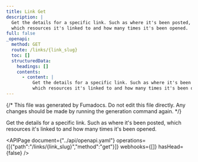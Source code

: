 ```yaml
---
title: Link Get
description: |
  Get the details for a specific link. Such as where it's been posted,
  which resources it's linked to and how many times it's been opened.
full: false
_openapi:
  method: GET
  route: /links/{link_slug}
  toc: []
  structuredData:
    headings: []
    contents:
      - content: |
          Get the details for a specific link. Such as where it's been posted,
          which resources it's linked to and how many times it's been opened.
---
```


{/* This file was generated by Fumadocs. Do not edit this file directly. Any changes should be made by running the generation command again. */}

Get the details for a specific link. Such as where it's been posted,
which resources it's linked to and how many times it's been opened.


<APIPage document={"../api/openapi.yaml"} operations={[{"path":"/links/{link_slug}","method":"get"}]} webhooks={[]} hasHead={false} />